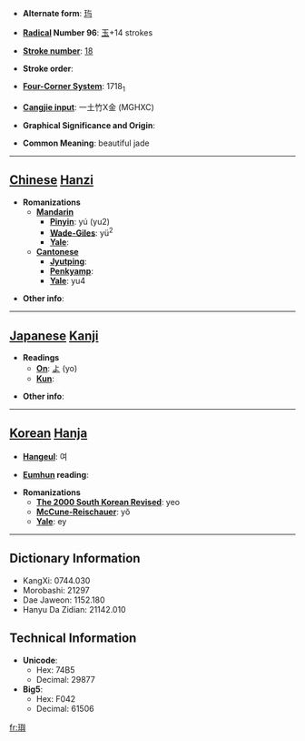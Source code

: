 * '''Alternate form''': [[玙]]

* '''[[Wiktionary:Chinese radical index| Radical]] Number 96''': [[Wiktionary:Chinese radical index 玉|玉]]+14 strokes

* '''[[Wiktionary:Chinese total strokes index|Stroke number]]''': [[Wiktionary:Chinese total strokes index 18|18]]

* '''Stroke order''': 

* '''[[Wiktionary:Chinese four corner index|Four-Corner System]]''': 1718<sub>1</sub>

* '''[[Wiktionary:Chinese Cangjie index|Cangjie input]]''': 一土竹X金 (MGHXC)

* '''Graphical Significance and Origin''': 

* '''Common Meaning''': beautiful jade

----

== [[Chinese]] [[Hanzi]] ==

* '''Romanizations'''
** '''[[Mandarin]]'''
*** '''[[Pinyin]]''': yú (yu2)
*** '''[[Wade-Giles]]''': yü<sup>2</sup>
*** '''[[Yale]]''': 
** '''[[Cantonese]]'''
*** '''[[Jyutping]]''':
*** '''[[Penkyamp]]''': 
*** '''[[Yale]]''': yu4

* '''Other info''': 

----

== [[Japanese]] [[Kanji]] ==

* '''Readings'''
** '''[[On]]''': [[よ]] (yo)
** '''[[Kun]]''': 

* '''Other info''':  

----

== [[Korean]] [[Hanja]] ==

* '''[[Hangeul]]''': 여

* '''[[Eumhun]] reading''': 

* '''Romanizations'''
** '''[[The 2000 South Korean Revised Romanization|The 2000 South Korean Revised]]''': yeo
** '''[[McCune-Reischauer]]''': yŏ
** '''[[Yale]]''': ey

----

== Dictionary Information ==

* KangXi: 0744.030
* Morobashi: 21297
* Dae Jaweon: 1152.180
* Hanyu Da Zidian: 21142.010

== Technical Information ==

* '''Unicode''':
** Hex: 74B5
** Decimal: 29877
* '''Big5''':
** Hex: F042
** Decimal: 61506

[[fr:璵]]